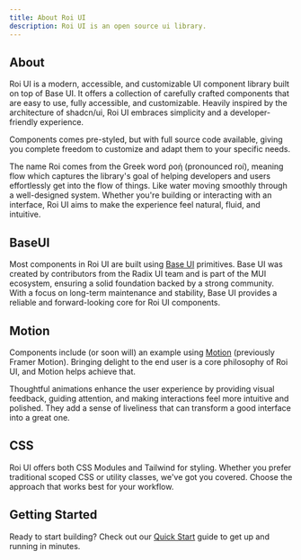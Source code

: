 ```yaml
---
title: About Roi UI
description: Roi UI is an open source ui library.
---
```


## About

Roi UI is a modern, accessible, and customizable UI component library built on top of Base UI. It offers a collection of carefully crafted components that are easy to use, fully accessible, and customizable. Heavily inspired by the architecture of shadcn/ui, Roi UI embraces simplicity and a developer-friendly experience.

Components comes pre-styled, but with full source code available, giving you complete freedom to customize and adapt them to your specific needs.

The name Roi comes from the Greek word ροή (pronounced roí), meaning flow which captures the library's goal of helping developers and users effortlessly get into the flow of things. Like water moving smoothly through a well-designed system. Whether you're building or interacting with an interface, Roi UI aims to make the experience feel natural, fluid, and intuitive.

## BaseUI

Most components in Roi UI are built using [Base UI](https://base-ui.com/) primitives. Base UI was created by contributors from the Radix UI team and is part of the MUI ecosystem, ensuring a solid foundation backed by a strong community. With a focus on long-term maintenance and stability, Base UI provides a reliable and forward-looking core for Roi UI components.

## Motion

Components include (or soon will) an example using [Motion](https://motion.dev/) (previously Framer Motion). Bringing delight to the end user is a core philosophy of Roi UI, and Motion helps achieve that.

Thoughtful animations enhance the user experience by providing visual feedback, guiding attention, and making interactions feel more intuitive and polished. They add a sense of liveliness that can transform a good interface into a great one.

## CSS

Roi UI offers both CSS Modules and Tailwind for styling. Whether you prefer traditional scoped CSS or utility classes, we've got you covered. Choose the approach that works best for your workflow.

## Getting Started

Ready to start building? Check out our [Quick Start](/docs/start) guide to get up and running in minutes.
